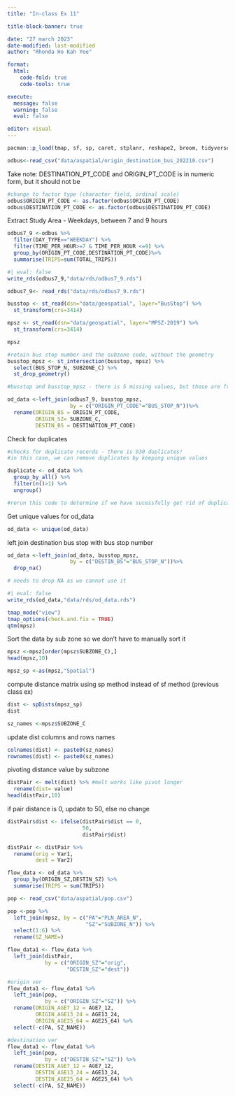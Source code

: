 ```yaml
---
title: "In-class Ex 11"

title-block-banner: true

date: "27 march 2023" 
date-modified: last-modified 
author: "Rhonda Ho Kah Yee"

format: 
  html: 
    code-fold: true 
    code-tools: true

execute: 
  message: false 
  warning: false 
  eval: false

editor: visual
---
```


```r
pacman::p_load(tmap, sf, sp, caret, stplanr, reshape2, broom, tidyverse)
```

```r
odbus<-read_csv("data/aspatial/origin_destination_bus_202210.csv")
```

Take note: DESTINATION_PT_CODE and ORIGIN_PT_CODE is in numeric form, but it should not be

```r
#change to factor type (character field, ordinal scale)
odbus$ORIGIN_PT_CODE <- as.factor(odbus$ORIGIN_PT_CODE)
odbus$DESTINATION_PT_CODE <- as.factor(odbus$DESTINATION_PT_CODE)

```

Extract Study Area - Weekdays, between 7 and 9 hours

```r
odbus7_9 <-odbus %>%
  filter(DAY_TYPE=="WEEKDAY") %>%
  filter(TIME_PER_HOUR>=7 & TIME_PER_HOUR <=9) %>%
  group_by(ORIGIN_PT_CODE,DESTINATION_PT_CODE)%>%
  summarise(TRIPS=sum(TOTAL_TRIPS))
```

```r
#| eval: false
write_rds(odbus7_9,"data/rds/odbus7_9.rds")
```

```r
odbus7_9<- read_rds("data/rds/odbus7_9.rds")
```

```r
busstop <- st_read(dsn="data/geospatial", layer="BusStop") %>%
  st_transform(crs=3414)


```

```r
mpsz <- st_read(dsn="data/geospatial", layer="MPSZ-2019") %>%
  st_transform(crs=3414)

mpsz
```

```r
#retain bus stop number and the subzone code, without the geometry
busstop_mpsz <- st_intersection(busstop, mpsz) %>% 
  select(BUS_STOP_N, SUBZONE_C) %>%
  st_drop_geometry()

#busstop and busstop_mpsz - there is 5 missing values, but those are from JB area so not important
```

```r
od_data <-left_join(odbus7_9, busstop_mpsz,
                    by = c("ORIGIN_PT_CODE"="BUS_STOP_N"))%>%
  rename(ORIGIN_BS = ORIGIN_PT_CODE,
         ORIGIN_SZ= SUBZONE_C,
         DESTIN_BS = DESTINATION_PT_CODE)
```

Check for duplicates

```r
#checks for duplicate records - there is 930 duplicates!
#in this case, we can remove duplicates by keeping unique values

duplicate <- od_data %>%
  group_by_all() %>%
  filter(n()>1) %>%
  ungroup()

#rerun this code to determine if we have sucessfully get rid of duplicate records - duplicate records should be 0
```

Get unique values for od_data

```r
od_data <- unique(od_data)
```

left join destination bus stop with bus stop number

```r
od_data <-left_join(od_data, busstop_mpsz,
                    by = c("DESTIN_BS"="BUS_STOP_N"))%>%
  drop_na()

# needs to drop NA as we cannot use it
```

```r
#| eval: false
write_rds(od_data,"data/rds/od_data.rds")
```

```r
tmap_mode("view")
tmap_options(check.and.fix = TRUE)
qtm(mpsz)
```

Sort the data by sub zone so we don't have to manually sort it

```r
mpsz <-mpsz[order(mpsz$SUBZONE_C),]
head(mpsz,10)
```

```r
mpsz_sp <-as(mpsz,"Spatial")
```

compute distance matrix using sp method instead of sf method (previous class ex)

```r
dist <- spDists(mpsz_sp)
dist
```

```r
sz_names <-mpsz$SUBZONE_C
```

update dist columns and rows names

```r
colnames(dist) <- paste0(sz_names)
rownames(dist) <- paste0(sz_names)
```

pivoting distance value by subzone

```r
distPair <- melt(dist) %>% #melt works like pivot longer
  rename(dist= value)
head(distPair,10)
```

if pair distance is 0, update to 50, else no change

```r
distPair$dist <- ifelse(distPair$dist == 0, 
                        50,
                        distPair$dist)
```

```r
distPair <- distPair %>%
  rename(orig = Var1,
         dest = Var2)
```

```r
flow_data <- od_data %>%
  group_by(ORIGIN_SZ,DESTIN_SZ) %>%
  summarise(TRIPS = sum(TRIPS))
```

```r
pop <- read_csv("data/aspatial/pop.csv")
```

```r
pop <-pop %>% 
  left_join(mpsz, by = c("PA"="PLN_AREA_N",
                         "SZ"="SUBZONE_N")) %>%
  select(1:6) %>%
  rename(SZ_NAME=)
```

```r
flow_data1 <- flow_data %>%
  left_join(distPair,
            by = c("ORIGIN_SZ"="orig",
                   "DESTIN_SZ"="dest"))
```

```r
#origin ver
flow_data1 <- flow_data1 %>%
  left_join(pop,
            by = c("ORIGIN_SZ"="SZ")) %>%
  rename(ORIGIN_AGE7_12 = AGE7_12,
         ORIGIN_AGE13_24 = AGE13_24,
         ORIGIN_AGE25_64 = AGE25_64) %>%
  select(-c(PA, SZ_NAME))

```

```r
#destination ver
flow_data1 <- flow_data1 %>%
  left_join(pop,
            by = c("DESTIN_SZ"="SZ")) %>%
  rename(DESTIN_AGE7_12 = AGE7_12,
         DESTIN_AGE13_24 = AGE13_24,
         DESTIN_AGE25_64 = AGE25_64) %>%
  select(-c(PA, SZ_NAME))

```

```r

```
